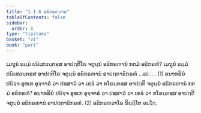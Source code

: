 ```yaml
---
title: "1.1.6 ອຘິກຣຓວາຣ"
tableOfContents: false
sidebar:
  order: 6
type: "tipitaka"
basket: "vi"
book: "pari"
---
```



<DynamicBreadcrumb />

<Division number="185" book="pari">

<Paragraph number="582" book="pari">
ເມຖຸນໍ ຘມ຺ມໍ ປຏິເສວນ຺ຕສ຺ສ ອາປຕ຺ຕິໂຍ ຈຕຸນ຺ນໍ ອຘິກຣຓານໍ ກຕມໍ ອຘິກຣຓໍ? ເມຖຸນໍ ຘມ຺ມໍ ປຏິເສວນ຺ຕສ຺ສ ອາປຕ຺ຕິໂຍ ຈຕຸນ຺ນໍ ອຘິກຣຓານໍ ອາປຕ຺ຕາຘິກຣຓໍ …ເປ… . (1)
</Paragraph>

<Paragraph number="583" book="pari">
ອນາທຣິຍໍ ປຏິຈ຺ຈ ອຸທເກ ອຸຈ຺ຈາຣໍ ວາ ປສ຺ສາວໍ ວາ ເຂຬໍ ວາ ກໂຣນ຺ຕສ຺ສ ອາປຕ຺ຕິ ຈຕຸນ຺ນໍ ອຘິກຣຓານໍ ກຕມໍ ອຘິກຣຓໍ? ອນາທຣິຍໍ ປຏິຈ຺ຈ ອຸທເກ ອຸຈ຺ຈາຣໍ ວາ ປສ຺ສາວໍ ວາ ເຂຬໍ ວາ ກໂຣນ຺ຕສ຺ສ ອາປຕ຺ຕິ ຈຕຸນ຺ນໍ ອຘິກຣຓານໍ ອາປຕ຺ຕາຘິກຣຓໍ. (2)

</Paragraph>
</Division>

<Paragraph number="584" type="center" book="pari">
ອຘິກຣຓວາໂຣ ນິຏ຺ຐິໂຕ ຉຏ຺ໂຐ.
</Paragraph>